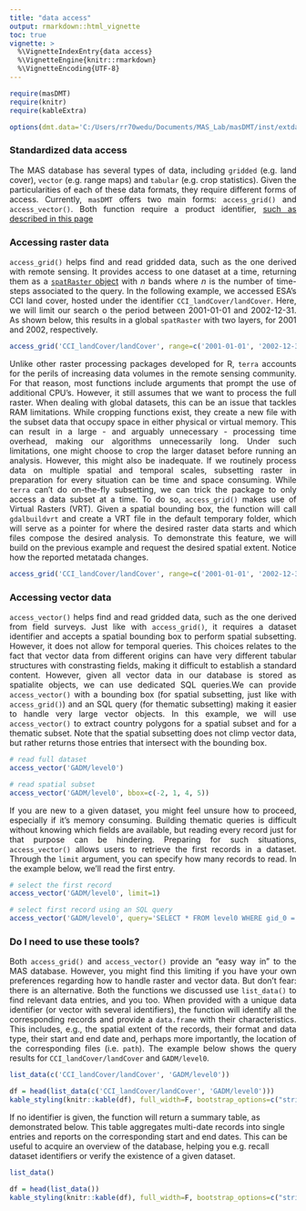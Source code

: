 ```yaml
---
title: "data access"
output: rmarkdown::html_vignette
toc: true
vignette: >
  %\VignetteIndexEntry{data access}
  %\VignetteEngine{knitr::rmarkdown}
  %\VignetteEncoding{UTF-8}
---
```


```r

require(masDMT)
require(knitr)
require(kableExtra)

options(dmt.data='C:/Users/rr70wedu/Documents/MAS_Lab/masDMT/inst/extdata/')

```

### Standardized data access
<p align="justify">
The MAS database has several types of data, including `gridded` (e.g. land cover), `vector` (e.g. range maps) and `tabular` (e.g. crop statistics). Given the particularities of each of these data formats, they require different forms of access. Currently, `masDMT` offers two main forms: `access_grid()` and `access_vector()`. Both function require a product identifier, <a href="https://macroecology-society.github.io/masDMT/datasets.html">such as described in this page</a>
</p>


### Accessing raster data
<p align="justify">
`access_grid()` helps find and read gridded data, such as the one derived with remote sensing. It provides access to one dataset at a time, returning them as a <a href="https://www.rdocumentation.org/packages/terra/topics/SpatRaster-class">`spatRaster` object</a> with *n* bands where *n* is the number of time-steps associated to the query. In the following example, we accessed ESA's CCI land cover, hosted under the identifier `CCI_landCover/landCover`. Here, we will limit our search o the period between 2001-01-01 and 2002-12-31. As shown below, this results in a global `spatRaster` with two layers, for 2001 and 2002, respectively.
</p>

```r

access_grid('CCI_landCover/landCover', range=c('2001-01-01', '2002-12-31'))

```

<p align="justify">
Unlike other raster processing packages developed for R, `terra` accounts for the perils of increasing data volumes in the remote sensing community. For that reason, most functions include arguments that prompt the use of additional CPU's. However, it still assumes that we want to process the full raster. When dealing with global datasets, this can be an issue that tackles RAM limitations. While cropping functions exist, they create a new file with the subset data that occupy space in either physical or virtual memory. This can result in a large - and arguably unnecessary - processing time overhead, making our algorithms unnecessarily long. Under such limitations, one might choose to crop the larger dataset before running an analysis. However, this might also be inadequate. If we routinely process data on multiple spatial and temporal scales, subsetting raster in preparation for every situation can be time and space consuming. While `terra` can't do on-the-fly subsetting, we can trick the package to only access a data subset at a time. To do so, `access_grid()` makes use of Virtual Rasters (VRT). Given a spatial bounding box, the function will call `gdalbuildvrt` and create a VRT file in the default temporary folder, which will serve as a pointer for where the desired raster data starts and which files compose the desired analysis. To demonstrate this feature, we will build on the previous example and request the desired spatial extent. Notice how the reported metatada changes. 
</p>

```r

access_grid('CCI_landCover/landCover', range=c('2001-01-01', '2002-12-31'), bbox=c(23.5, -1.5, 24, -1.3))

```

### Accessing vector data
<p align="justify">
`access_vector()` helps find and read gridded data, such as the one derived from field surveys. Just like with `access_grid()`, it requires a dataset identifier and accepts a spatial bounding box to perform spatial subsetting. However, it does not allow for temporal queries. This choices relates to the fact that vector data from different origins can have very different tabular structures with constrasting fields, making it difficult to establish a standard content. However, given all vector data in our database is stored as spatialite objects, we can use dedicated SQL queries.We can provide `access_vector()` with a bounding box (for spatial subsetting, just like with `access_grid()`) and an SQL query (for thematic subsetting) making it easier to handle very large vector objects. In this example, we will use `access_vector()` to extract country polygons for a spatial subset and for a thematic subset. Note that the spatial subsetting does not climp vector data, but rather returns those entries that intersect with the bounding box. 
</p>

```r

# read full dataset
access_vector('GADM/level0')

```

```r

# read spatial subset
access_vector('GADM/level0', bbox=c(-2, 1, 4, 5))

```

<p align="justify">
If you are new to a given dataset, you might feel unsure how to proceed, especially if it's memory consuming. Building thematic queries is difficult without knowing which fields are available, but reading every record just for that purpose can be hindering. Preparing for such situations, `access_vector()` allows users to retrieve the first records in a dataset. Through the `limit` argument, you can specify how many records to read. In the example below, we'll read the first entry.
</p>

```r

# select the first record
access_vector('GADM/level0', limit=1)

```

```r

# select first record using an SQL query
access_vector('GADM/level0', query='SELECT * FROM level0 WHERE gid_0 = "BEN"')

```

### Do I need to use these tools?
<p align="justify">
Both `access_grid()` and `access_vector()` provide an "easy way in" to the MAS database. However, you might find this limiting if you have your own preferences regarding how to handle raster and vector data. But don't fear: there is an alternative. Both the functions we discussed use `list_data()` to find relevant data entries, and you too. When provided with a unique data identifier (or vector with several identifiers), the function will identify all the corresponding records and provide a `data.frame` with their characteristics. This includes, e.g., the spatial extent of the records, their  format and data type, their start and end date and, perhaps more importantly, the location of the corresponding files (i.e. `path`). The example below shows the query results for `CCI_landCover/landCover` and `GADM/level0`.
</p>

```r

list_data(c('CCI_landCover/landCover', 'GADM/level0'))

```

```r

df = head(list_data(c('CCI_landCover/landCover', 'GADM/level0')))
kable_styling(knitr::kable(df), full_width=F, bootstrap_options=c("striped", "hover", "condensed"), font_size=8)

```

<p align="justify">
If no identifier is given, the function will return a summary table, as demonstrated below. This table aggregates multi-date records into single entries and reports on the corresponding start and end dates. This can be useful to acquire an overview of the database, helping you e.g. recall dataset identifiers or verify the existence of a given dataset.

```r

list_data()

```

```r

df = head(list_data())
kable_styling(knitr::kable(df), full_width=F, bootstrap_options=c("striped", "hover", "condensed"), font_size=8)

```

</p>
